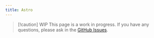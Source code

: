 ```yaml
---
title: Astro
---
```


> [!caution] WIP
> This page is a work in progress.
> If you have any questions, please ask in the [GitHub Issues](https://github.com/r4ai/remark-callout/issues).
